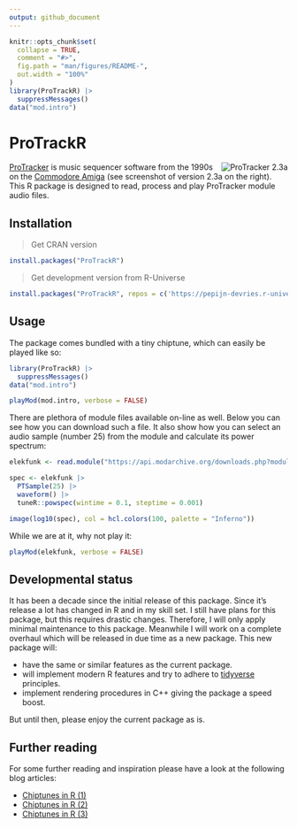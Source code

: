 ```yaml
---
output: github_document
---
```


```r
knitr::opts_chunk$set(
  collapse = TRUE,
  comment = "#>",
  fig.path = "man/figures/README-",
  out.width = "100%"
)
library(ProTrackR) |>
  suppressMessages()
data("mod.intro")
```

# ProTrackR

<img src="https://content.pouet.net/files/screenshots/00050/00050055.png" alt="ProTracker 2.3a" align="right" />

[ProTracker](https://en.wikipedia.org/wiki/Protracker) is music sequencer software
from the 1990s on the [Commodore Amiga](https://en.wikipedia.org/wiki/Amiga)
(see screenshot of version 2.3a on the right).
This R package is designed to read, process and play ProTracker module audio files.

## Installation

> Get CRAN version
```r
install.packages("ProTrackR")
```
> Get development version from R-Universe
``` r
install.packages("ProTrackR", repos = c('https://pepijn-devries.r-universe.dev', 'https://cloud.r-project.org'))
```

## Usage

The package comes bundled with a tiny chiptune, which can easily be played like so:

```r
library(ProTrackR) |>
  suppressMessages()
data("mod.intro")

playMod(mod.intro, verbose = FALSE)
```

There are plethora of module files available on-line as well. Below you can see how
you can download such a file. It also show how you can select an audio sample
(number 25) from the module and calculate its power spectrum:

```r
elekfunk <- read.module("https://api.modarchive.org/downloads.php?moduleid=41529#elektric_funk.mod")

spec <- elekfunk |>
  PTSample(25) |>
  waveform() |>
  tuneR::powspec(wintime = 0.1, steptime = 0.001)

image(log10(spec), col = hcl.colors(100, palette = "Inferno"))
```

While we are at it, why not play it:

```r
playMod(elekfunk, verbose = FALSE)
```

## Developmental status

It has been a decade since the initial release of this package. Since it's release
a lot has changed in R and in my skill set. I still have plans for this package,
but this requires drastic changes. Therefore, I will only apply minimal maintenance
to this package. Meanwhile I will work on a complete overhaul which will be released
in due time as a new package. This new package will:

 * have the same or similar features as the current package.
 * will implement modern R features and try to adhere to
   [tidyverse](https::/www.tidyverse.org) principles.
 * implement rendering procedures in C++ giving the package a speed boost.

But until then, please enjoy the current package as is.

## Further reading

For some further reading and inspiration please have a look at the following blog
articles:

 * [Chiptunes in R (1)](https://r-coders-anonymous.blogspot.com/2015/09/protrackr-chiptunes-in-r-part-one.html)
 * [Chiptunes in R (2)](https://r-coders-anonymous.blogspot.com/2015/11/protrackr-chiptunes-in-r-part-two.html)
 * [Chiptunes in R (3)](https://r-coders-anonymous.blogspot.com/2016/11/protrackr-chiptunes-in-r-part-three.html)
